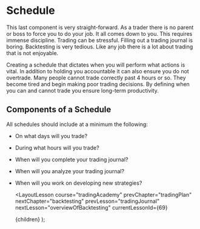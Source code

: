 
# Schedule

This last component is very straight-forward. As a trader there is no parent or boss to force you to do your job. It all comes
down to you. This requires immense discipline. Trading can be stressful. Filling out a trading journal is boring. Backtesting
is very tedious. Like any job there is a lot about trading that is not enjoyable.

Creating a schedule that dictates when you will perform what actions is vital. In addition to holding you accountable it can
also ensure you do not overtrade. Many people cannot trade correctly past 4 hours or so. They become tired and begin making
poor trading decisions. By defining when you can and cannot trade you ensure long-term productivity.

## Components of a Schedule

All schedules should include at a minimum the following:

- On what days will you trade?
- During what hours will you trade?
- When will you complete your trading journal?
- When will you analyze your trading journal?
- When will you work on developing new strategies?

  <LayoutLesson
    course="tradingAcademy"
    prevChapter="tradingPlan"
    nextChapter="backtesting"
    prevLesson="tradingJournal"
    nextLesson="overviewOfBacktesting"
    currentLessonId={69}
  >
    {children}
  </LayoutLesson>
);

